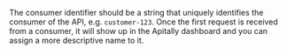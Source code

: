 The consumer identifier should be a string that uniquely identifies the consumer of the API, e.g. `customer-123`.
Once the first request is received from a consumer, it will show up in the Apitally dashboard and you can assign a more descriptive name to it.
